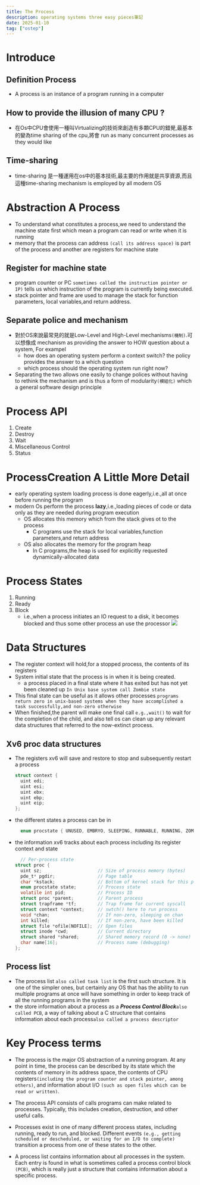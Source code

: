 ```yaml
---
title: The Process
description: operating systems three easy pieces筆記
date: 2025-01-10
tag: ["ostep"]
---
```

# Introduce

## Definition Process
- A process is an instance of a program running in a computer

## How to provide the illusion of many CPU ?
- 在Os中CPU會使用一種叫Virtualizing的技術來創造有多顆CPU的錯覺,最基本的變為time sharing of the cpu,將會 run as many concurrent processes as they would like

## Time-sharing
- time-sharing 是一種運用在os中的基本技術,最主要的作用就是共享資源,而且這種time-sharing mechanism is employed by all modern OS

# Abstraction A Process
- To understand what constitutes a process,we need to understand the machine state first which mean a program can read or write when it is running
- memory that the process can address `(call its address space)` is part of the process and another are registers for machine state

## Register for machine state
- program counter or PC `sometimes called the instruction pointer or IP)` tells us which instruction of the program is currently being executed.
- stack pointer and frame are used to manage the stack for function parameters, local variables,and return address.

## Separate police and mechanism
- 對於OS來說最常見的就是Low-Level and High-Level mechanisms`(機制)`.可以想像成 mechanism as providing the answer to HOW question about a system, For exampel
  - how does an operating system perform a context switch? the policy provides the answer to a which question
  - which process should the operating system run right now?
- Separating the two allows one easily to change polices without having to rethink the mechanism and is thus a form of modularity`(模組化)` which a general software design principle

# Process API
1. Create
2. Destroy
3. Wait
4. Miscellaneous Control
5. Status

# ProcessCreation A Little More Detail
- early operating system loading process is done eagerly,i.e.,all at once before running the program
- modern Os perform the process **lazy**,i.e.,loading pieces of code or data only as they are needed during program execution
  - OS allocates this memory which from the stack gives ot to the process
    - C programs use the stack for local variables,function parameters,and return address
  - OS also allocates the memory for the program heap
    - In C programs,the heap is used for explicitly requested dynamically-allocated data

# Process States
1. Running
2. Ready
3. Block
    - i.e.,when a process initiates an IO request to a disk, it becomes blocked and thus some other process an use the processor
![](../../public/state.png)

# Data Structures
- The register context will hold,for a stopped process, the contents of its registers
- System initial state that the process is in when it is being created.
  - a process placed in a final state where it has exited but has not yet been cleaned up `In Unix base system call Zombie state`
- This final state can be useful as it allows other processes `programs return zero in unix-based systems when they have accomplished a task successfully,and non-zero otherwise`
- When finished,the parent will make one final call `e.g.,wait()` to wait for the completion of the child, and also tell os can clean up any relevant data structures that referred to the now-extinct process.
## Xv6 proc data structures
- The registers xv6 will save and restore to stop and subsequently restart a process
  ```c
  struct context {
    uint edi;
    uint esi;
    uint ebx;
    uint ebp;
    uint eip;
  };
  ```
- the different states a process can be in
  ```c
    enum procstate { UNUSED, EMBRYO, SLEEPING, RUNNABLE, RUNNING, ZOMBIE };
  ```
- the information xv6 tracks about each process including its register context and state
  ```c
    // Per-process state
  struct proc {
    uint sz;                     // Size of process memory (bytes)
    pde_t* pgdir;                // Page table
    char *kstack;                // Bottom of kernel stack for this process
    enum procstate state;        // Process state
    volatile int pid;            // Process ID
    struct proc *parent;         // Parent process
    struct trapframe *tf;        // Trap frame for current syscall
    struct context *context;     // swtch() here to run process
    void *chan;                  // If non-zero, sleeping on chan
    int killed;                  // If non-zero, have been killed
    struct file *ofile[NOFILE];  // Open files
    struct inode *cwd;           // Current directory
    struct shared *shared;       // Shared memory record (0 -> none)
    char name[16];               // Process name (debugging)
  };
  ```
## Process list
- The process list `also called task list` is the first such structure. It is one of the simpler ones, but certainly
  any OS that has the ability to run multiple programs at once will have
  something in order to keep track of all the running programs in the system
- the store information about a process as a ***Process Control Block***`also called PCB`, a way of talking about a C structure that contains information about each process`also called a process descriptor`

# Key Process terms
- The process is the major OS abstraction of a running program. At
  any point in time, the process can be described by its state which the contents of memory in its address space, the contents of CPU registers`(including the program counter and stack pointer, among others)`,
  and information about I/O `(such as open files which can be read or
  written)`.


- The process API consists of calls programs can make related to processes. Typically, this includes creation, destruction, and other useful calls.


- Processes exist in one of many different process states, including
  running, ready to run, and blocked. Different events `(e.g., getting
  scheduled or descheduled, or waiting for an I/O to complete)` transition a process from one of these states to the other.


- A process list contains information about all processes in the system. Each entry is found in what is sometimes called a process
  control block `(PCB)`, which is really just a structure that contains
  information about a specific process.
